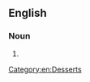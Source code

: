 {{also|crum cake}}
==English==

===Noun===
{{en-noun}}

# {{alt form|krumkake|lang=en}}

[[Category:en:Desserts]]